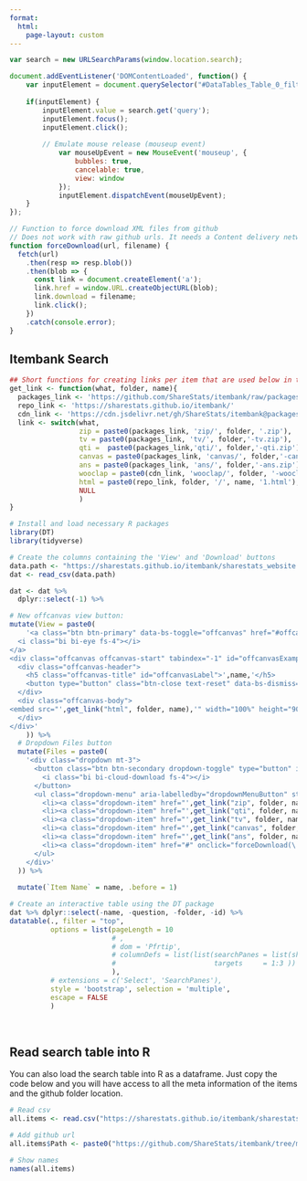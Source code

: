 ```yaml
---
format: 
  html:
    page-layout: custom
---
```


```js
var search = new URLSearchParams(window.location.search);

document.addEventListener('DOMContentLoaded', function() {
    var inputElement = document.querySelector("#DataTables_Table_0_filter input[type='search']");
    
    if(inputElement) {
        inputElement.value = search.get('query');
        inputElement.focus();
        inputElement.click();
        
        // Emulate mouse release (mouseup event)
            var mouseUpEvent = new MouseEvent('mouseup', {
                bubbles: true,
                cancelable: true,
                view: window
            });
            inputElement.dispatchEvent(mouseUpEvent);
    }
});

// Function to force download XML files from github
// Does not work with raw github urls. It needs a Content delivery network (CDN)
function forceDownload(url, filename) {
  fetch(url)
    .then(resp => resp.blob())
    .then(blob => {
      const link = document.createElement('a');
      link.href = window.URL.createObjectURL(blob);
      link.download = filename;
      link.click();
    })
    .catch(console.error);
}
```

::: itembank
# Itembank Search

```r
## Short functions for creating links per item that are used below in the table.
get_link <- function(what, folder, name){
  packages_link <- 'https://github.com/ShareStats/itembank/raw/packages/packages/'
  repo_link <- 'https://sharestats.github.io/itembank/'
  cdn_link <- 'https://cdn.jsdelivr.net/gh/ShareStats/itembank@packages/packages/' # for XML
  link <- switch(what,
                 zip = paste0(packages_link, 'zip/', folder, '.zip'),
                 tv = paste0(packages_link, 'tv/', folder,'-tv.zip'),
                 qti =  paste0(packages_link,'qti/', folder,'-qti.zip'),
                 canvas = paste0(packages_link, 'canvas/', folder,'-canvas.zip'),
                 ans = paste0(packages_link, 'ans/', folder,'-ans.zip'),
                 wooclap = paste0(cdn_link, 'wooclap/', folder, '-wooclap.xml'),
                 html = paste0(repo_link, folder, '/', name, '1.html'), 
                 NULL
                 )
}
```

```r
# Install and load necessary R packages
library(DT)
library(tidyverse)
```

```r
# Create the columns containing the 'View' and 'Download' buttons
data.path <- "https://sharestats.github.io/itembank/sharestats_website.csv"
dat <- read_csv(data.path) 
```

```r
dat <- dat %>% 
  dplyr::select(-1) %>% 

# New offcanvas view button:
mutate(View = paste0(
    '<a class="btn btn-primary" data-bs-toggle="offcanvas" href="#offcanvasExample',id+1,'" role="button" aria-controls="offcanvasExample',id+1,'">
  <i class="bi bi-eye fs-4"></i>
</a>
<div class="offcanvas offcanvas-start" tabindex="-1" id="offcanvasExample',id+1,'" aria-labelledby="offcanvasLabel">
  <div class="offcanvas-header">
    <h5 class="offcanvas-title" id="offcanvasLabel">',name,'</h5>
    <button type="button" class="btn-close text-reset" data-bs-dismiss="offcanvas" aria-label="Close"></button>
  </div>
  <div class="offcanvas-body">
<embed src="',get_link("html", folder, name),'" width="100%" height="90%">
  </div>
</div>'
    )) %>% 
  # Dropdown Files button
  mutate(Files = paste0(
    '<div class="dropdown mt-3">
      <button class="btn btn-secondary dropdown-toggle" type="button" id="dropdownMenuButton" data-bs-toggle="dropdown" aria-expanded="false">
        <i class="bi bi-cloud-download fs-4"></i>
      </button>
      <ul class="dropdown-menu" aria-labelledby="dropdownMenuButton" style="">
        <li><a class="dropdown-item" href="',get_link("zip", folder, name),'">ZIP Folder</a></li>
        <li><a class="dropdown-item" href="',get_link("qti", folder, name),'">QTI</a></li>
        <li><a class="dropdown-item" href="',get_link("tv", folder, name),'">TestVision</a></li>
        <li><a class="dropdown-item" href="',get_link("canvas", folder, name),'">Canvas</a></li>
        <li><a class="dropdown-item" href="',get_link("ans", folder, name),'">Ans</a></li>
        <li><a class="dropdown-item" href="#" onclick="forceDownload(\'', get_link("wooclap", folder, name), '\', \'', name, '-wooclap.xml\'); return false;">Wooclap</a></li>
      </ul>
    </div>'
  )) %>% 
  
  mutate(`Item Name` = name, .before = 1)

```

```r

# Create an interactive table using the DT package
dat %>% dplyr::select(-name, -question, -folder, -id) %>% 
datatable(., filter = "top", 
          options = list(pageLength = 10
                         # ,
                         # dom = 'Pfrtip', 
                         # columnDefs = list(list(searchPanes = list(show = FALSE), 
                         #                        targets     = 1:3 ))
                         ),
          # extensions = c('Select', 'SearchPanes'),
          style = 'bootstrap', selection = 'multiple', 
          escape = FALSE
          )
```

<br>

## Read search table into R {#RreadCSV}

You can also load the search table into R as a dataframe. Just copy the code below and you will have access to all the meta information of the items and the github folder location.

```r
# Read csv
all.items <- read.csv("https://sharestats.github.io/itembank/sharestats_website.csv")

# Add github url
all.items$Path <- paste0("https://github.com/ShareStats/itembank/tree/main/", all.items$folder)

# Show names
names(all.items)
```

:::
